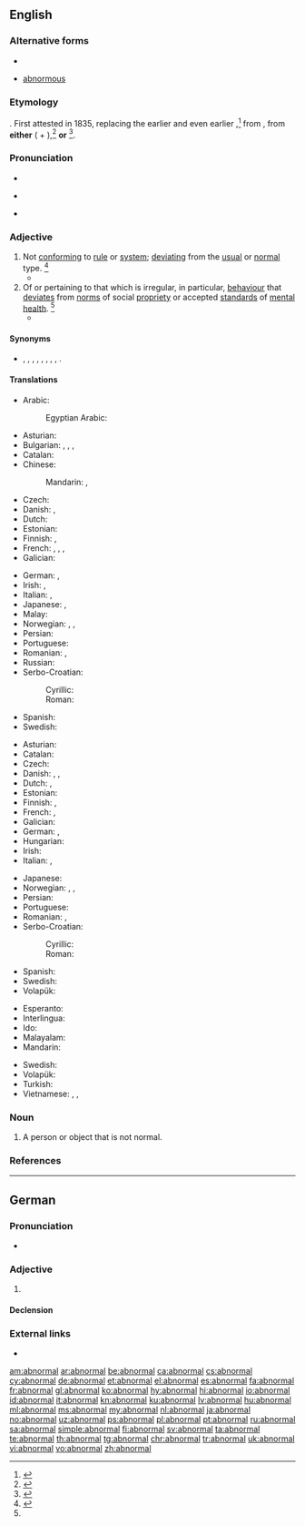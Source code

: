 ==English==

===Alternative forms===
* {{l|en|anormal}}
* {{qualifier|obsolete}} [[abnormous]]

===Etymology===
{{prefix|ab|normal|lang=en}}. First attested in 1835, replacing the earlier {{m|en|anormal}} and even earlier {{m|en|abnormous}},<ref>{{R:CDOE|page=3}}</ref> from {{etyl|la|en}} {{m|la|abnormis||departing from normal}}, from '''either''' ({{m|la|ab-||away from}} + {{m|la|norma||rule, norm}}),<ref>{{cite-book|editor=Morris, William|title=The American Heritage Dictionary of the English Language|year=1969|year_published=1971|publisher=American Heritage Publishing Co., Inc.|location=New York, NY|isbn=0-395-09066-0|page=3}}</ref> '''or''' {{etyl|grc|en}} {{m|grc|ἀνώμαλος|}}<ref>{{R:OCD2|page=3}}
</ref>.

===Pronunciation===
* {{audio|en-us-abnormal.ogg|Audio (US)|lang=en}}
* {{a|US}} {{IPA|/ˈæbˌnɔɹ.ml̩/|/əbˈnɔɹ.ml̩/|lang=en}}
* {{rhymes|ɔː(ɹ)məl|lang=en}}

===Adjective===
{{en-adj}}

# Not [[conform]]ing to [[rule]] or [[system]]; [[deviating]] from the [[usual]] or [[normal]] type. {{defdate|First attested around the mid 19<sup>th</sup> century.}}<ref name=SOED>{{R:SOED5|page=6}}</ref>
#* {{quote-book|year=1899|author={{w|Arthur Conan Doyle}}|title=A Duet|chapter=6|passage=And then after an '''abnormal''' meal, which was either a very late breakfast or a very early lunch, they drove on to Victoria Station.}}
# Of or pertaining to that which is irregular, in particular, [[behaviour]] that [[deviate]]s from [[norm]]s of social [[propriety]] or accepted [[standard]]s of [[mental]] [[health]]. {{defdate|First attested around the early 20<sup>th</sup> century.}}<ref name=SOED/>
#* {{quote-book|year=1904|author={{w|Jack London}}|title=The Sea Wolf|chapter=23|passage=Furuseth was right; I was '''abnormal''', an "emotionless monster," a strange bookish creature, capable of pleasuring in sensations only of the mind.}}

====Synonyms====
* {{sense|not conforming to rule or system; deviating from type}} {{l|en|aberrant}}, {{l|en|anomalous}}, {{l|en|atypical}}, {{l|en|exceptional}}, {{l|en|extraordinary}}, {{l|en|irregular}}, {{l|en|preternatural}}, {{l|en|strange}}, {{l|en|unusual}}.

====Translations====
{{trans-top|not conforming to rule or system}}
* Arabic: {{t|ar|غَيْر طَبِيعِيّ}}
*: Egyptian Arabic: {{t|arz|مش طبيعي|tr=meš ṭabiʕi|sc=Arab}}
* Asturian: {{t|ast|anormal}}
* Bulgarian: {{t+|bg|неправилен}}, {{t+|bg|необичаен}}, {{t+|bg|ненормален}}, {{t+|bg|противоестествен}}
* Catalan: {{t+|ca|anormal}}
* Chinese:
*: Mandarin: {{t+|cmn|異常|sc=Hani}}, {{t+|cmn|异常|tr=yìcháng|sc=Hani}}
* Czech: {{t+|cs|abnormální|n}}
* Danish: {{t+|da|unormal}}, {{t+|da|abnorm}}
* Dutch: {{t+|nl|abnormaal}}
* Estonian: {{t|et|ebanormaalne}}
* Finnish: {{t|fi|epänormaali}}, {{t+|fi|poikkeava}}
* French: {{t+|fr|inhabituel}}, {{t+|fr|hors norme}}, {{t+|fr|exceptionnel}}, {{t+|fr|anormal}}
* Galician: {{t|gl|anormal}}
{{trans-mid}}
* German: {{t|de|unnormal}}, {{t+|de|ungewöhnlich}}
* Irish: {{t|ga|mínormálta}}, {{t|ga|neamhghnách}}
* Italian: {{t+|it|anormale}}, {{t+|it|anomalo}}
* Japanese: {{t|ja|不自然|tr=fushizen}}, {{t+|ja|異常|tr=ijō}}
* Malay: {{t+|ms|abnormal}}
* Norwegian: {{t+|no|abnorm}}, {{t|no|anormal}}, {{t+|no|unormal}}
* Persian: {{t+|fa|غیر عادی|tr=qeyre âddi|sc=fa-Arab}}
* Portuguese: {{t+|pt|anormal}}
* Romanian: {{t+|ro|anormal|m|n}}, {{t|ro|nenormal|m|n}}
* Russian: {{t+|ru|ненорма́льный}}
* Serbo-Croatian:
*: Cyrillic: {{t|sh|а̏бнорма̄лан}}
*: Roman: {{t|sh|ȁbnormālan}}
* Spanish: {{t+|es|anormal}}
* Swedish: {{t+|sv|onormal}}
{{trans-bottom}}

{{trans-top|of or pertaining to behaviour that deviates from norms}}
* Asturian: {{t|ast|anormal}}
* Catalan: {{t+|ca|anormal}}
* Czech: {{t+|cs|abnormální|n}}
* Danish: {{t+|da|unormal}}, {{t|da|anormal}}, {{t+|da|abnorm}}
* Dutch: {{t+|nl|abnormaal}}, {{t+|nl|afwijkend}}
* Estonian: {{t|et|ebanormaalne}}
* Finnish: {{t|fi|epänormaali}}, {{t+|fi|poikkeava}}
* French: {{t+|fr|anormal|m}}, {{t+|fr|anormale|f}}
* Galician: {{t|gl|anormal}}
* German: {{t|de|anormal}}, {{t+|de|abnormal}}
* Hungarian: {{t+|hu|rendellenes}}
* Irish: {{t|ga|mínormálta}}
* Italian: {{t+|it|anormale}}, {{t+|it|anomalo}}
{{trans-mid}}
* Japanese: {{t+|ja|異常|tr=ijō}}
* Norwegian: {{t+|no|abnorm}}, {{t|no|anormal}}, {{t+|no|unormal}}
* Persian: {{t+|fa|آنرمال|tr=ânormâl|sc=fa-Arab}}
* Portuguese: {{t+|pt|anormal}}
* Romanian: {{t+|ro|anormal|m|n}}, {{t|ro|nenormal|m|n}}
* Serbo-Croatian:
*: Cyrillic: {{t|sh|а̏бнорма̄лан|sc=Cyrl}}
*: Roman: {{t|sh|ȁbnormālan}}
* Spanish: {{t+|es|anormal}}
* Swedish: {{t+|sv|abnorm}}
* Volapük: {{t+|vo|nenomik}}
{{trans-bottom}}

{{checktrans-top}}
* Esperanto: {{t-check|eo|nenormala}}
* Interlingua: {{t-check|ia|anormal}}
* Ido: {{t-check|io|anomala}}
* Malayalam: {{t-check|ml|അസാധാരണം}}
* Mandarin: {{t-check|cmn|不正常|sc=Hani}}
{{trans-mid}}
* Swedish: {{t-check|sv|abnorm}}
* Volapük: {{t-check|vo|nenomik}}
* Turkish: {{t-check|tr|anormal}}
* Vietnamese: {{t-check|vi|không bình thường}}, {{t-check|vi|khác thường}}, {{t-check|vi|dị thường}}
{{trans-bottom}}

===Noun===
{{en-noun}}

# A person or object that is not normal.

===References===
<references/>

----

==German==

===Pronunciation===
* {{audio|De-abnormal.ogg|Audio|lang=de}}

===Adjective===
{{de-adj|abnormaler|abnormalsten}}

# {{l|en|abnormal}}

====Declension====
{{de-decl-adj|abnormal|abnormaler|abnormalst}}

===External links===
* {{R:Duden}}

[[am:abnormal]]
[[ar:abnormal]]
[[be:abnormal]]
[[ca:abnormal]]
[[cs:abnormal]]
[[cy:abnormal]]
[[de:abnormal]]
[[et:abnormal]]
[[el:abnormal]]
[[es:abnormal]]
[[fa:abnormal]]
[[fr:abnormal]]
[[gl:abnormal]]
[[ko:abnormal]]
[[hy:abnormal]]
[[hi:abnormal]]
[[io:abnormal]]
[[id:abnormal]]
[[it:abnormal]]
[[kn:abnormal]]
[[ku:abnormal]]
[[lv:abnormal]]
[[hu:abnormal]]
[[ml:abnormal]]
[[ms:abnormal]]
[[my:abnormal]]
[[nl:abnormal]]
[[ja:abnormal]]
[[no:abnormal]]
[[uz:abnormal]]
[[ps:abnormal]]
[[pl:abnormal]]
[[pt:abnormal]]
[[ru:abnormal]]
[[sa:abnormal]]
[[simple:abnormal]]
[[fi:abnormal]]
[[sv:abnormal]]
[[ta:abnormal]]
[[te:abnormal]]
[[th:abnormal]]
[[tg:abnormal]]
[[chr:abnormal]]
[[tr:abnormal]]
[[uk:abnormal]]
[[vi:abnormal]]
[[vo:abnormal]]
[[zh:abnormal]]